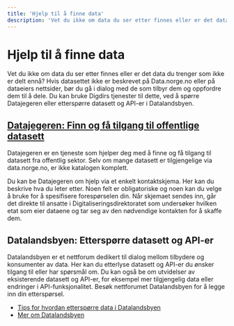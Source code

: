 ```yaml
---
title: 'Hjelp til å finne data'
description: 'Vet du ikke om data du ser etter finnes eller er det data du trenger som ikke er delt ennå?'
---
```


# Hjelp til å finne data

<Ingress size='xs'>
    Vet du ikke om data du ser etter finnes eller er det data du trenger som ikke er delt ennå? Hvis datasettet ikke er
    beskrevet på Data.norge.no eller på dataeiers nettsider, bør du gå i dialog med de som tilbyr dem og oppfordre dem
    til å dele. Du kan bruke Digdirs tjenester til dette, ved å spørre Datajegeren eller etterspørre datasett og API-er
    i Datalandsbyen.
</Ingress>

## [Datajegeren: Finn og få tilgang til offentlige datasett](/data-hunter)

Datajegeren er en tjeneste som hjelper deg med å finne og få tilgang til datasett fra offentlig sektor. Selv om mange datasett er tilgjengelige via data.norge.no, er ikke katalogen komplett.

Du kan be Datajegeren om hjelp via et enkelt kontaktskjema. Her kan du beskrive hva du leter etter. Noen felt er obligatoriske og noen kan du velge å bruke for å spesifisere forespørselen din. Når skjemaet sendes inn, går det direkte til ansatte i Digitaliseringsdirektoratet som undersøker hvilken etat som eier dataene og tar seg av den nødvendige kontakten for å skaffe dem.

## Datalandsbyen: Etterspørre datasett og API-er

Datalandsbyen er et nettforum dedikert til dialog mellom tilbydere og konsumenter av data. Her kan du etterlyse datasett og API-er du ønsker tilgang til eller har spørsmål om. Du kan også be om utvidelser av eksisterende datasett og API-er, for eksempel mer tilgjengelig data eller endringer i API-funksjonalitet. Besøk nettforumet Datalandsbyen for å legge inn din etterspørsel.

- [Tips for hvordan etterspørre data i Datalandsbyen](https://datalandsbyen.norge.no/topic/56/ettersp%C3%B8rr-data-og-api)
- [Mer om Datalandsbyen](/docs/community)
